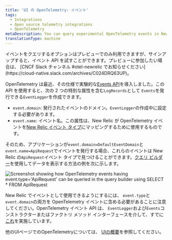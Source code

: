 ```yaml
---
title: 'UI の OpenTelemetry: イベント'
tags:
  - Integrations
  - Open source telemetry integrations
  - OpenTelemetry
metaDescription: You can query experimental OpenTelemetry events in New Relic.
translationType: machine
---
```



<Callout title="プレビュー">
  イベントをクエリするオプションはプレビューでのみ利用できますが、サインアップすると、イベント API を試すことができます。プレビューに参加したい場合は、 [CNCF Slack チャンネル #otel-newrelic でお知らせください](https://cloud-native.slack.com/archives/C024DRQ63UP)。
</Callout>

OpenTelemetry は最近、その仕様で実験的な[Events API](https://opentelemetry.io/docs/reference/specification/logs/event-api/)を導入しました。この API を使用すると、次の 2 つの特別な属性を含む`LogRecords`として `Events`を発行できる`EventLogger`を作成できます。

* `event.domain`: 発行されたイベントのドメイン。`EventLogger`の作成中に設定する必要があります。
* `event.name`: イベント名。この属性は、New Relic が OpenTelemetry イベントを[New Relic イベント タイプ](/docs/data-apis/custom-data/custom-events/data-requirements-limits-custom-event-data/#general)にマッピングするために使用するものです。

そのため、アプリケーションが`event.domain=DefaultEventDomain`と`event.name=ApiRequest`でイベントを発行する場合、これらのイベントは New Relic の`ApiRequest`イベント タイプで見つけることができます。[クエリ ビルダー](/docs/more-integrations/open-source-telemetry-integrations/opentelemetry/view-your-data/opentelemetry-data-explorer-query-builder)を使用してデータを表示する方法の例を次に示します。

<img
  title="OpenTelemetry events queried through the query builder"
  alt="Screenshot showing how OpenTelemetry events having event.type='ApiRequest' can be queried in the query builder using SELECT * FROM ApiRequest"
  src={otelEventsQueryScreenshot}
/>

New Relic でイベントとして使用できるようにするには、 `event.type`と`event.domain`の両方を OpenTelemetry イベントに含める必要があることに注意してください。OpenTelemetry イベント API は、 `EventLogger`および`Events`コンストラクターまたはファクトリ メソッド インターフェースを介して、すでに[これ](https://opentelemetry.io/docs/reference/specification/logs/event-api/)を実施しています。

他のUIページでのOpenTelemetryについては、 [UIの概要](/docs/more-integrations/open-source-telemetry-integrations/opentelemetry/view-your-data/opentelemetry-view-your-data)を参照してください。